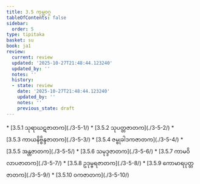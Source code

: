 ```yaml
---
title: 3.5 ကုမ္ဘဝဂ္ဂ
tableOfContents: false
sidebar:
  order: 5
type: tipitaka
basket: su
book: ja1
review:
  current: review
  updated: '2025-10-27T21:48:44.123240'
  updated_by: ''
  notes: ''
  history:
  - state: review
    date: '2025-10-27T21:48:44.123240'
    updated_by: ''
    notes: ''
    previous_state: draft
---
```



<ReviewStatus review={frontmatter.review} showDetails={true} />

<HypothesisAnnotation frontmatter={frontmatter} />

<DynamicBreadcrumb />



<TableOfContents book="ja1" section="3.5">
* [3.5.1 သုရာဃဋဇာတက](./3-5-1/)
* [3.5.2 သုပတ္တဇာတက](./3-5-2/)
* [3.5.3 ကာယနိဗ္ဗိန္ဒဇာတက](./3-5-3/)
* [3.5.4 ဇမ္ဗုခါဒကဇာတက](./3-5-4/)
* [3.5.5 အန္တဇာတက](./3-5-5/)
* [3.5.6 သမုဒ္ဒဇာတက](./3-5-6/)
* [3.5.7 ကာမဝိလာပဇာတက](./3-5-7/)
* [3.5.8 ဥဒုမ္ဗရဇာတက](./3-5-8/)
* [3.5.9 ကောမာရပုတ္တဇာတက](./3-5-9/)
* [3.5.10 ဝကဇာတက](./3-5-10/)
</TableOfContents>
